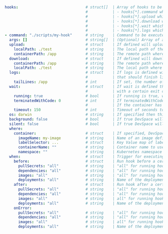 ```yaml
hooks:                              # struct[]  | Array of hooks to be executed. A hook can only have either one of the following fields defined:
                                    #           | - hooks[*].command which will either execute a command locally or remotely in a container
                                    #           | - hooks[*].upload which will upload files or folders into a container
                                    #           | - hooks[*].download which will download files or folder from a container
                                    #           | - hooks[*].wait which will wait for a container to become running or terminate
                                    #           | - hooks[*].logs which will print the logs for a certain container
- command: "./scripts/my-hook"      # string    | Command to be executed when this hook is triggered (if no args a specified, will be executed in a golang shell)
  args: []                          # string[]  | (Optional) Array of arguments for the command of this hook
  upload:                           # struct    | If defined will upload files or folders into the container.
    localPath: ./test               # string    | The local path of the file or folder
    containerPath: /app             # string    | The remote path where to upload the file or folder into
  download:                         # struct    | If defined will download files or folders from the container.
    containerPath: /app             # string    | The remote path where to download the file or folder from
    localPath: ./test               # string    | The local path where to download the file or folder
  logs:                             # struct    | If logs is defined will print the logs of the target container. This is useful for containers 
                                    #           | that should finish like init containers or job pods. Otherwise this hook will never terminate.
    tailLines: /app                 # int       | If set, the number of lines from the end of the logs to show
  wait:                             # struct    | If wait is defined the hook will wait until the matched pod or container is running or is terminated
                                    #           | with a certain exit code.
    running: true                   # bool      | If running is true, will wait until the matched containers are running. Can be used together with terminatedWithCode.
    terminatedWithCode: 0           # int       | If terminatedWithCode is not nil, will wait until the matched containers are terminated with the given exit code. 
                                    #           | If the container has exited with a different exit code, the hook will fail. Can be used together with running.
    timeout: 150                    # int       | Timeout of seconds to wait for matched containers to reach the given state until the hook will fail.
  os: darwin                        # string    | If specified then this hook is only executed on the given operating system
  background: false                 # bool      | If true DevSpace will not wait for the command to finish and directly move on
  silent: false                     # bool      | If true DevSpace will not print any command output to the console
  where:                            
    container:                      # struct    | If specified, DevSpace will run the command in the container instead of locally
      imageName: my-image           # string    | Name of an image defined in `images` to select pods with
      labelSelector: ...            # struct    | Key Value map of labels and values to select pods with
      containerName: ""             # string    | Container name to use after selecting a pod
      namespace: ""                 # string    | Kubernetes namespace to select pods in
  when:                             # struct    | Trigger for executing this hook 
    before:                         # struct    | Run hook before a certain execution step
      pullSecrets: "all"            # string    | "all" for running hook before creating image pull secrets
      dependencies: "all"           # string    | "all" for running hook before deploying dependencies
      images: "all"                 # string    | "all" for running hook before building the first image
      deployments: "all"            # string    | Name of the deployment you want to run this hook before deploying OR "all" for running hook before deploying the first deployment
    after:                          # struct    | Run hook after a certain execution step
      pullSecrets: "all"            # string    | "all" for running hook after creating image pull secrets
      dependencies: "all"           # string    | "all" for running hook after deploying dependencies
      images: "all"                 # string    | all" for running hook after building the last image
      deployments: "all"            # string    | Name of the deployment you want to run this hook after deploying OR "all" for running hook after deploying the last deployment
    onError:
      pullSecrets: "all"            # string    | "all" for running hook if an error occurs during creating image pull secrets
      dependencies: "all"           # string    | "all" for running hook if an error occurs during deploying dependencies
      images: "all"                 # string    | all" for running hook if an error occurs during building images
      deployments: "all"            # string    | Name of the deployment you want to run this hook if an error occurs during deploying OR "all" for running hook if an error occurs during deploying any deployment
```
